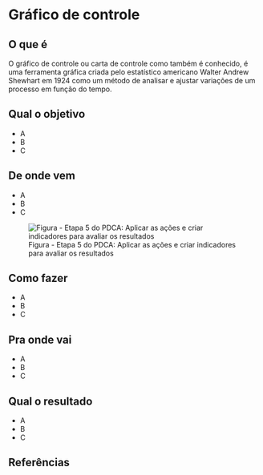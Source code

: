 # Gráfico de controle

## O que é {.unnumbered}

O gráfico de controle ou carta de controle como também é conhecido, é uma ferramenta gráfica criada pelo estatístico americano Walter Andrew Shewhart em 1924 como um método de analisar e ajustar variações de um processo em função do tempo. 


## Qual o objetivo {.unnumbered}

- A
- B
- C

## De onde vem {.unnumbered}

- A
- B
- C

![Figura - Etapa 5 do PDCA: Aplicar as ações e criar indicadores para avaliar os resultados](images/step_5.png)

## Como fazer {.unnumbered}

- A
- B
- C

## Pra onde vai {.unnumbered}

- A
- B
- C

## Qual o resultado {.unnumbered}

- A
- B
- C

## Referências {.unnumbered}